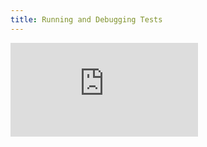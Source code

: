 ```yaml
---
title: Running and Debugging Tests
---
```


<div
  style={{
    position: 'relative',
    paddingBottom: '64.63195691202873%',
    marginBottom: '20px',
    height: 0
  }}
>
  <iframe
    src="https://www.loom.com/embed/1662816e69c244629029dec5f126093f"
    frameborder="0"
    allowFullScreen="true"
    webkitallowfullscreen="true"
    mozallowfullscreen="true"
    style={{
      position: 'absolute',
      top: 0,
      left: 0,
      width: '100%',
      height: '100%'
    }}
  />
</div>

1. Install 'Playwright Test for VSCode' extension

2. Make sure that the servers and the app you want to test is running

```
  nf start
```

```
 nx serve journeys
```

3. Make sure that only firefox is running in playwright config

- go to `playwright.config.ts`
- make sure firefox browser is uncommented
- make sure other browsers are commented out

4. Run all playwright tests (e.g journeys)

```shell
    bun run nx run journeys-e2e:e2e
```

5. Run just one playwright tests

```shell
    bun run playwright test apps/journeys-e2e/src/e2e/journeys.spec.ts
```

6. Devcontainer's HTML results can be found at the root level in playwright-report/index.html.
   Copy entire directory to local and open the html report.

More resources on running tests: https://playwright.dev/docs/running-tests
